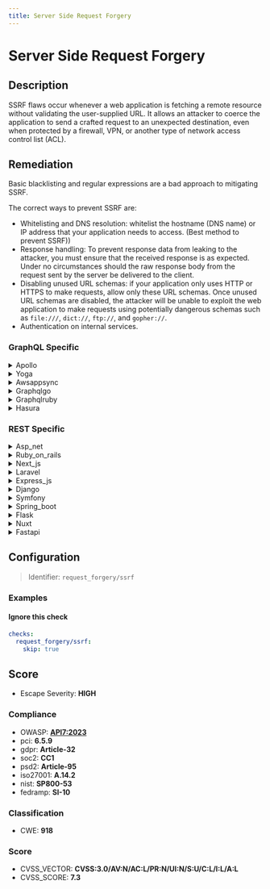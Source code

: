 ```yaml
---
title: Server Side Request Forgery
---
```


# Server Side Request Forgery

## Description

SSRF flaws occur whenever a web application is fetching a remote resource without validating the user-supplied URL.
It allows an attacker to coerce the application to send a crafted request to an unexpected destination, even when protected by a firewall, VPN, or another type of network access control list (ACL).


## Remediation

Basic blacklisting and regular expressions are a bad approach to mitigating SSRF.

The correct ways to prevent SSRF are:
- Whitelisting and DNS resolution: whitelist the hostname (DNS name) or IP address that your application needs to access. (Best method to prevent SSRF))
- Response handling: To prevent response data from leaking to the attacker, you must ensure that the received response is as expected. Under no circumstances should the raw response body from the request sent by the server be delivered to the client.
- Disabling unused URL schemas: if your application only uses HTTP or HTTPS to make requests, allow only these URL schemas. Once unused URL schemas are disabled, the attacker will be unable to exploit the web application to make requests using potentially dangerous schemas such as `file:///`, `dict://`, `ftp://`, and `gopher://`.
- Authentication on internal services.



### GraphQL Specific

<details>
    <summary>Apollo</summary>

To mitigate Server Side Request Forgery (SSRF) in the Apollo framework engine, ensure that any user-supplied URLs are validated against a strict whitelist of allowed domains and protocols. Implement proper input validation and sanitization to reject malicious or unexpected input. Additionally, consider using a server-side proxy with an allowlist to restrict outbound traffic to trusted destinations only. Employ least privilege principles by restricting the server's network access, and regularly audit and monitor outgoing requests to detect and respond to any SSRF attempts.

</details>

<details>
    <summary>Yoga</summary>

To mitigate Server Side Request Forgery (SSRF) in the Yoga framework engine, ensure that any functionality allowing for URL fetching is restricted to trusted domains. Implement strict input validation, whitelist allowable protocols and domains, and consider using a server-side proxy with an allowlist to further restrict outbound requests. Additionally, avoid disclosing sensitive information in error messages and regularly audit your code for potential SSRF vulnerabilities.

</details>

<details>
    <summary>Awsappsync</summary>

To mitigate Server Side Request Forgery (SSRF) in AWS AppSync, ensure that your resolvers do not accept arbitrary URLs from client-side input for data fetching. Implement strict input validation to accept only well-defined, whitelisted external endpoints. Use AWS IAM roles and policies to enforce least privilege access, and consider using VPC endpoints for services to keep traffic within the AWS network. Regularly review and update your security groups and network ACLs to restrict outbound traffic. Additionally, enable logging and monitoring to detect and respond to any SSRF attempts promptly.

</details>

<details>
    <summary>Graphqlgo</summary>

To mitigate Server Side Request Forgery (SSRF) in a GraphQL Go framework engine, validate and sanitize all user-supplied URLs and inputs. Implement strict allowlists for external services that can be accessed, and use a dedicated HTTP client with limited permissions. Additionally, consider employing network-level controls to restrict outbound traffic to trusted endpoints only.

</details>

<details>
    <summary>Graphqlruby</summary>

To mitigate Server Side Request Forgery (SSRF) in a GraphQL Ruby framework, ensure that any user-supplied URLs or input used in network requests are validated against a whitelist of allowed domains and protocols. Additionally, employ least privilege by restricting the server's network access to only necessary external services, and consider using a dedicated library or service for fetching URLs that has built-in SSRF protection. Regularly review and update the whitelist and security policies to adapt to new threats.

</details>

<details>
    <summary>Hasura</summary>

To mitigate Server Side Request Forgery (SSRF) in Hasura, ensure that any user-supplied URLs for webhooks or remote schemas are validated against a whitelist of allowed domains and protocols. Additionally, employ network policies to restrict the Hasura engine's outbound traffic to known safe destinations, and consider using a server-side proxy to handle external requests, which can provide an additional layer of filtering and access control.

</details>


### REST Specific

<details>
    <summary>Asp_net</summary>

To mitigate SSRF vulnerabilities in ASP.NET applications, validate all user-supplied URLs to ensure they point to allowed destinations. Implement a whitelist of approved services and reject any requests not matching the criteria. Additionally, use built-in .NET classes such as 'HttpClient' with proper URL validation, and avoid concatenating user input in URLs. Employ least privilege principles by restricting the server's ability to make outbound requests to only necessary services and ports.

</details>

<details>
    <summary>Ruby_on_rails</summary>

In Ruby on Rails, mitigate SSRF by validating and sanitizing user input, ensuring URLs are from an allowed list of hosts and schemes. Employ the 'uri' standard library to parse and validate URLs, and consider using a dedicated gem like 'ssrf_filter' for enhanced protection. Additionally, apply network-level controls to restrict outbound traffic to trusted destinations.

</details>

<details>
    <summary>Next_js</summary>

In Next.js applications, mitigate SSRF by validating and sanitizing all user inputs, implementing strict URL allowlists, and using built-in server-side functions like `fetch` with caution. Ensure that any URLs constructed from user inputs are checked against a predetermined list of allowed destinations. Additionally, consider using network-level controls to restrict the server's ability to initiate requests to untrusted hosts.

</details>

<details>
    <summary>Laravel</summary>

In Laravel, mitigate SSRF by validating and sanitizing all user inputs, especially URL parameters. Use Laravel's built-in validation rules, such as 'url' or custom regex patterns, to ensure only allowed URLs are processed. Additionally, restrict outgoing requests to a predefined list of trusted domains and employ the 'GuzzleHttp' client with caution, setting appropriate timeouts and redirect limits.

</details>

<details>
    <summary>Express_js</summary>

To mitigate SSRF vulnerabilities in an Express.js application, ensure that all user-supplied URLs are validated against a whitelist of allowed domains and paths. Implement strict input validation, use a dedicated library for URL parsing, and avoid passing user-controlled data to networking functions. Additionally, consider using a server-side proxy with an allowlist to restrict outbound traffic to trusted destinations only.

</details>

<details>
    <summary>Django</summary>

In Django, to mitigate Server Side Request Forgery (SSRF) vulnerabilities, ensure that any function making external requests validates and sanitizes the URLs provided by users. Use Django's URLValidator for initial validation. Additionally, restrict the outgoing requests to a predefined whitelist of allowed domains and schemes, and consider implementing network-level firewall rules that limit the destinations your application can interact with. Always apply the principle of least privilege, granting minimal access necessary for the application to function.

</details>

<details>
    <summary>Symfony</summary>

In Symfony, to mitigate Server Side Request Forgery (SSRF) vulnerabilities, ensure that any functionality allowing users to supply URLs for fetching resources implements strict input validation. Use Symfony's built-in validation constraints to whitelist allowed protocols and domains, and avoid disclosing sensitive information through error messages. Additionally, consider using the HttpClient component with a preconfigured base URI and limited permissions to further restrict outbound requests to trusted destinations.

</details>

<details>
    <summary>Spring_boot</summary>

In Spring Boot applications, to mitigate SSRF vulnerabilities, validate and sanitize all user-supplied URLs before using them to initiate a request. Implement a strict allowlist of allowed domains and schemes, and use a dedicated library for URL parsing to avoid bypasses. Additionally, configure your HTTP client to resolve DNS names using a trusted server and to disallow interactions with internal network resources.

</details>

<details>
    <summary>Flask</summary>

To mitigate SSRF vulnerabilities in a Flask application, ensure that any user-supplied URLs are validated against a whitelist of allowed domains and schemes. Additionally, use the 'requests' library with caution, setting a timeout and explicitly disabling redirects. Employ network-level controls to restrict outbound traffic to trusted services, and consider using a server-side proxy to handle external requests. Always apply the principle of least privilege to minimize the potential impact of an SSRF attack.

</details>

<details>
    <summary>Nuxt</summary>

In Nuxt.js applications, to mitigate SSRF vulnerabilities, ensure that all user-supplied URLs are validated against a strict whitelist of allowed domains and protocols. Additionally, employ server-side input validation to reject malformed URLs and unexpected input. Use built-in Nuxt.js or server features to set timeouts and limit redirects on outgoing requests. Avoid disclosing sensitive information through error messages and consider implementing a proxy to handle outgoing requests, which can provide an additional layer of control and monitoring.

</details>

<details>
    <summary>Fastapi</summary>

In FastAPI, to mitigate SSRF vulnerabilities, validate all user-supplied URLs before using them to make a request. Implement a whitelist of allowed domains and ensure that only URLs starting with these domains are accepted. Additionally, use built-in FastAPI dependencies to restrict input and avoid revealing sensitive information through error messages. Regularly update FastAPI and its dependencies to incorporate security fixes.

</details>

## Configuration

> Identifier: `request_forgery/ssrf`



### Examples



#### Ignore this check

```yaml
checks:
  request_forgery/ssrf:
    skip: true
```




## Score

- Escape Severity: **<span className="high-severity">HIGH</span>**

### Compliance

- OWASP: **[API7:2023](https://github.com/OWASP/API-Security/blob/master/editions/2023/en/0xa7-server-side-request-forgery.md)**
- pci: **6.5.9**
- gdpr: **Article-32**
- soc2: **CC1**
- psd2: **Article-95**
- iso27001: **A.14.2**
- nist: **SP800-53**
- fedramp: **SI-10**

### Classification

- CWE: **918**




### Score

- CVSS_VECTOR: **CVSS:3.0/AV:N/AC:L/PR:N/UI:N/S:U/C:L/I:L/A:L**
- CVSS_SCORE: **7.3**

